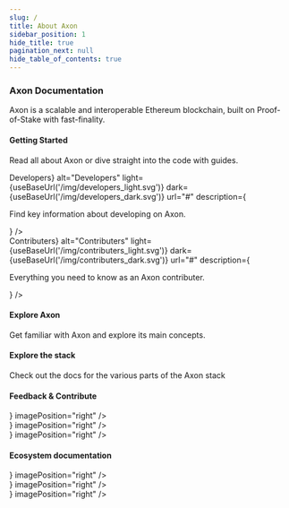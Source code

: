 ```yaml
---
slug: /
title: About Axon
sidebar_position: 1
hide_title: true
pagination_next: null
hide_table_of_contents: true
---
```


### Axon Documentation

Axon is a scalable and interoperable Ethereum blockchain, built on Proof-of-Stake with fast-finality.

#### Getting Started

Read all about Axon or dive straight into the code with guides.


<div className="row developers-contributers">
    <div className="col col--6">
        <ImageCard
            title={<strong>Developers</strong>}
            alt="Developers"
            light={useBaseUrl('/img/developers_light.svg')}
            dark={useBaseUrl('/img/developers_dark.svg')}
            url="#"
            description={<p>Find key information about developing on Axon.</p>}
        />
    </div>
    <div className="col col--6">
        <ImageCard
            title={<strong>Contributers</strong>}
            alt="Contributers"
            light={useBaseUrl('/img/contributers_light.svg')}
            dark={useBaseUrl('/img/contributers_dark.svg')}
            url="#"
            description={<p>Everything you need to know as an Axon contributer.</p>}
        />
    </div>
</div>

#### Explore Axon

Get familiar with Axon and explore its main concepts.

<div className="row explore-axon">
    <div className="col col--6">
        <ImageCard
            title="Introduction"
            light={useBaseUrl('/img/introduction_light.svg')}
            dark={useBaseUrl('/img/introduction_dark.svg')}
            url="#"
            description="Read a high-level over of Axon and its architecture"
            imagePosition="right"
        />
    </div>
    <div className="col col--6">
        <ImageCard
            title="Basics"
            light={useBaseUrl('/img/basics_light.svg')}
            dark={useBaseUrl('/img/basics_dark.svg')}
            url="#"
            description="Start with the basic concepts of Axon，like accounts and transactions"
            imagePosition="right"
        />
    </div>
</div>

#### Explore the stack

Check out the docs for the various parts of the Axon stack

<div className="row explore-the-stack">
    <div className="col col--4">
        <ImageCard
            title="Cosmos SDK"
            light={useBaseUrl('/img/cosmos_light.svg')}
            dark={useBaseUrl('/img/cosmos_dark.svg')}
            url="https://v1.cosmos.network/sdk"
            description="The SDK is the world’s most popular framework for building application-specific blockchains."
            imagePosition="top"
        />
    </div>
    <div className="col col--4">
        <ImageCard
            title="Ethereum"
            light={useBaseUrl('/img/ethereum_light.svg')}
            dark={useBaseUrl('/img/ethereum_dark.svg')}
            url="https://ethereum.org/"
            description="Ethereum is a global, open-source platform for decentralized applications."
            imagePosition="top"
        />
    </div>
    <div className="col col--4">
        <ImageCard
            title="Tendermint Core"
            light={useBaseUrl('/img/tendermint_light.svg')}
            dark={useBaseUrl('/img/tendermint_dark.svg')}
            url="https://tendermint.com/core/"
            description="The leading BFT engine for building blockchains, powering Axon."
            imagePosition="top"
        />
    </div>
</div>

#### Feedback & Contribute

<div className="row feedback-contribute">
    <div className="col col--4">
        <ImageCard
            title="Community"
            light={useBaseUrl('/img/community_light.svg')}
            dark={useBaseUrl('/img/community_dark.svg')}
            url=""
            description={<></>}
            imagePosition="right"
        />
    </div>
    <div className="col col--4">
        <ImageCard
            title="Feedback"
            light={useBaseUrl('/img/feedback_light.svg')}
            dark={useBaseUrl('/img/feedback_dark.svg')}
            url="https://twitter.com/AxonWeb3"
            description={<></>}
            imagePosition="right"
        />
    </div>
    <div className="col col--4">
        <ImageCard
            title="Contribute"
            light={useBaseUrl('/img/contribute_light.svg')}
            dark={useBaseUrl('/img/contribute_dark.svg')}
            url="#"
            description={<></>}
            imagePosition="right"
        />
    </div>
</div>

#### Ecosystem documentation

<div className="row ecosystem-documentation">
    <div className="col col--4">
        <ImageCard
            title="Cosmos SDK Docs"
            light={useBaseUrl('/img/docs_light.svg')}
            dark={useBaseUrl('/img/docs_dark.svg')}
            url="https://docs.cosmos.network/"
            description={<></>}
            imagePosition="right"
        />
    </div>
    <div className="col col--4">
        <ImageCard
            title="Ethereum Docs"
            light={useBaseUrl('/img/docs_light.svg')}
            dark={useBaseUrl('/img/docs_dark.svg')}
            url="https://ethereum.org/en/developers/docs/"
            description={<></>}
            imagePosition="right"
        />
    </div>
    <div className="col col--4">
        <ImageCard
            title="Tendermint Core Docs"
            light={useBaseUrl('/img/docs_light.svg')}
            dark={useBaseUrl('/img/docs_dark.svg')}
            url="https://docs.tendermint.com/"
            description={<></>}
            imagePosition="right"
        />
    </div>
</div>
